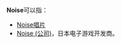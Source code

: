'''Noise'''可以指：
* [[Noise唱片|Noise唱片]]
* [[Noise_(公司)|Noise (公司)]]，日本电子游戏开发商。

{{disambig|cat=非中文名称消歧义}}